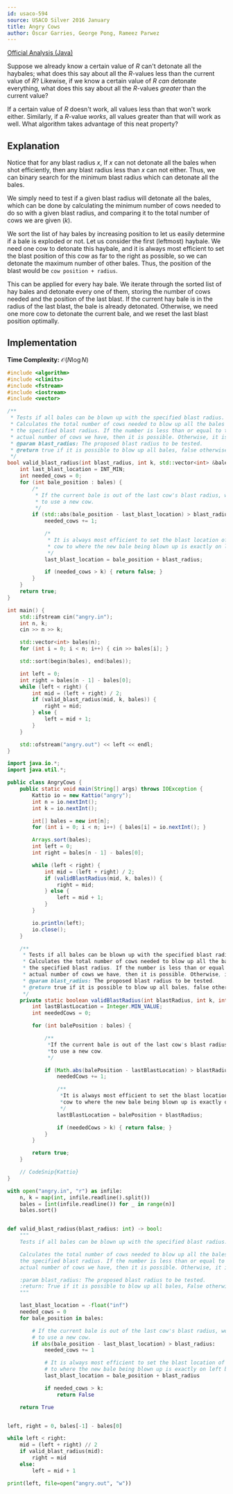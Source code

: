 ```yaml
---
id: usaco-594
source: USACO Silver 2016 January
title: Angry Cows
author: Óscar Garries, George Pong, Rameez Parwez
---
```


[Official Analysis (Java)](http://www.usaco.org/current/data/sol_angry_silver_jan16.html)

<Spoiler title="Hint 1">

Suppose we already know a certain value of $R$ can't detonate all the haybales; what does this say about all the $R$-values less than the current value of $R$?
Likewise, if we know a certain value of $R$ *can* detonate everything, what does this say about all the $R$-values *greater* than the current value?

</Spoiler>

<Spoiler title="Hint 2">

If a certain value of $R$ doesn't work, all values less than that won't work either.
Similarly, if a $R$-value *works*, all values greater than that will work as well.
What algorithm takes advantage of this neat property?

</Spoiler>

<Spoiler title="Solution">

## Explanation

Notice that for any blast radius $x$, If $x$ can not detonate all the bales when shot efficiently, then any blast radius less than $x$ can not either. Thus, we can binary search for the minimum blast radius which can detonate all the bales.

We simply need to test if a given blast radius will detonate all the bales, which can be done by calculating the minimum number of cows needed to do so with a given blast radius, and comparing it to the total number of cows we are given ($k$).

We sort the list of hay bales by increasing position to let us easily determine if a bale is exploded or not. Let us consider the first (leftmost) haybale. We need one cow to detonate this haybale, and it is always most efficient to set the blast position of this cow as far to the right as possible, so we can detonate the maximum number of other bales. Thus, the position of the blast would be `cow position + radius`.

This can be applied for every hay bale. We iterate through the sorted list of hay bales and detonate every one of them, storing the number of cows needed and the position of the last blast. If the current hay bale is in the radius of the last blast, the bale is already detonated. Otherwise, we need one more cow to detonate the current bale, and we reset the last blast position optimally.

## Implementation

**Time Complexity:** $\mathcal{O}(N \log N)$

<LanguageSection>
<CPPSection>

```cpp
#include <algorithm>
#include <climits>
#include <fstream>
#include <iostream>
#include <vector>

/**
 * Tests if all bales can be blown up with the specified blast radius.
 * Calculates the total number of cows needed to blow up all the bales with
 * the specified blast radius. If the number is less than or equal to the
 * actual number of cows we have, then it is possible. Otherwise, it is not.
 * @param blast_radius: The proposed blast radius to be tested.
 * @return true if it is possible to blow up all bales, false otherwise
 */
bool valid_blast_radius(int blast_radius, int k, std::vector<int> &bales) {
	int last_blast_location = INT_MIN;
	int needed_cows = 0;
	for (int bale_position : bales) {
		/*
		 * If the current bale is out of the last cow's blast radius, we need
		 * to use a new cow.
		 */
		if (std::abs(bale_position - last_blast_location) > blast_radius) {
			needed_cows += 1;

			/*
			 * It is always most efficient to set the blast location of the current
			 * cow to where the new bale being blown up is exactly on left boundary
			 */
			last_blast_location = bale_position + blast_radius;

			if (needed_cows > k) { return false; }
		}
	}
	return true;
}

int main() {
	std::ifstream cin("angry.in");
	int n, k;
	cin >> n >> k;

	std::vector<int> bales(n);
	for (int i = 0; i < n; i++) { cin >> bales[i]; }

	std::sort(begin(bales), end(bales));

	int left = 0;
	int right = bales[n - 1] - bales[0];
	while (left < right) {
		int mid = (left + right) / 2;
		if (valid_blast_radius(mid, k, bales)) {
			right = mid;
		} else {
			left = mid + 1;
		}
	}

	std::ofstream("angry.out") << left << endl;
}
```

</CPPSection>
<JavaSection>

```java
import java.io.*;
import java.util.*;

public class AngryCows {
	public static void main(String[] args) throws IOException {
		Kattio io = new Kattio("angry");
		int n = io.nextInt();
		int k = io.nextInt();

		int[] bales = new int[n];
		for (int i = 0; i < n; i++) { bales[i] = io.nextInt(); }

		Arrays.sort(bales);
		int left = 0;
		int right = bales[n - 1] - bales[0];

		while (left < right) {
			int mid = (left + right) / 2;
			if (validBlastRadius(mid, k, bales)) {
				right = mid;
			} else {
				left = mid + 1;
			}
		}

		io.println(left);
		io.close();
	}

	/**
	 * Tests if all bales can be blown up with the specified blast radius.
	 * Calculates the total number of cows needed to blow up all the bales with
	 * the specified blast radius. If the number is less than or equal to the
	 * actual number of cows we have, then it is possible. Otherwise, it is not.
	 * @param blast_radius: The proposed blast radius to be tested.
	 * @return true if it is possible to blow up all bales, false otherwise
	 */
	private static boolean validBlastRadius(int blastRadius, int k, int bales[]) {
		int lastBlastLocation = Integer.MIN_VALUE;
		int neededCows = 0;

		for (int balePosition : bales) {

			/**
			 *If the current bale is out of the last cow's blast radius, we need
			 *to use a new cow.
			 */

			if (Math.abs(balePosition - lastBlastLocation) > blastRadius) {
				neededCows += 1;

				/**
				 *It is always most efficient to set the blast location of the current
				 *cow to where the new bale being blown up is exactly on left boundary
				 */
				lastBlastLocation = balePosition + blastRadius;

				if (neededCows > k) { return false; }
			}
		}

		return true;
	}

	// CodeSnip{Kattio}
}
```

</JavaSection>
<PySection>

```py
with open("angry.in", "r") as infile:
	n, k = map(int, infile.readline().split())
	bales = [int(infile.readline()) for _ in range(n)]
	bales.sort()


def valid_blast_radius(blast_radius: int) -> bool:
	"""
	Tests if all bales can be blown up with the specified blast radius.

	Calculates the total number of cows needed to blow up all the bales with
	the specified blast radius. If the number is less than or equal to the
	actual number of cows we have, then it is possible. Otherwise, it is not.

	:param blast_radius: The proposed blast radius to be tested.
	:return: True if it is possible to blow up all bales, False otherwise
	"""

	last_blast_location = -float("inf")
	needed_cows = 0
	for bale_position in bales:

		# If the current bale is out of the last cow's blast radius, we need
		# to use a new cow.
		if abs(bale_position - last_blast_location) > blast_radius:
			needed_cows += 1

			# It is always most efficient to set the blast location of the current cow
			# to where the new bale being blown up is exactly on left boundary.
			last_blast_location = bale_position + blast_radius

			if needed_cows > k:
				return False

	return True


left, right = 0, bales[-1] - bales[0]

while left < right:
	mid = (left + right) // 2
	if valid_blast_radius(mid):
		right = mid
	else:
		left = mid + 1

print(left, file=open("angry.out", "w"))
```

</PySection>
</LanguageSection>

</Spoiler>
